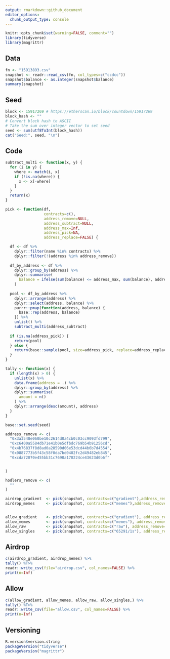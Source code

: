 ```yaml
---
output: rmarkdown::github_document
editor_options: 
  chunk_output_type: console
---
```


<!-- README.md is generated from README.Rmd. Please edit that file -->

```r
knitr::opts_chunk$set(warning=FALSE, comment="")
library(tidyverse)
library(magrittr)
```

## Data
```r
fn <- "15913893.csv"
snapshot <- readr::read_csv(fn, col_types=c("ccdcc"))
snapshot$balance <- as.integer(snapshot$balance)
summary(snapshot)
```

## Seed
```r
block <- 15917269 # https://etherscan.io/block/countdown/15917269
block_hash <- ""
# Convert block hash to ASCII
# Take the sum over integer vector to set seed
seed <- sum(utf8ToInt(block_hash))
cat("Seed:", seed, "\n")
```

## Code
```r
subtract_multi <- function(x, y) {
  for (i in y) {
    where <- match(i, x)
    if (!is.na(where)) {
      x <- x[-where]
    }
  }
  return(x)
}

pick <- function(df,
                 contracts=c(),
                 address_remove=NULL,
                 address_subtract=NULL,
                 address_max=Inf,
                 address_pick=NA,
                 address_replace=FALSE) {

  df <- df %>%
    dplyr::filter(name %in% contracts) %>%
    dplyr::filter(!(address %in% address_remove))
  
  df_by_address <- df %>%
    dplyr::group_by(address) %>%
    dplyr::summarise(
      balance = ifelse(sum(balance) <= address_max, sum(balance), address_max)
    )
  
  pool <- df_by_address %>%
    dplyr::arrange(address) %>%
    dplyr::select(address, balance) %>%
    purrr::pmap(function(address, balance) {
      base::rep(address, balance)
    }) %>%
    unlist() %>%
    subtract_multi(address_subtract)
  
  if (is.na(address_pick)) {
    return(pool)
  } else {
    return(base::sample(pool, size=address_pick, replace=address_replace))
  }
}

tally <- function(x) {
  if (length(x) > 0) {
    unlist(x) %>%
    data.frame(address = .) %>%
    dplyr::group_by(address) %>%
    dplyr::summarise(
      amount = n()
    ) %>%
    dplyr::arrange(desc(amount), address)
  }
}
```

```r
base::set.seed(seed)

address_remove <- c(
  "0x3a3548e060be10c2614d0a4cb0c03cc9093fd799",
  "0xc6400a5584db71e41b0e5dfbdc769b54b91256cd",
  "0x4b76837f8d8ad0a28590d06e53dcd44b6b7d4554",
  "0x0887773b5f43c58f0da7bd0402fc2d49482eb845",
  "0xcda72070e455bb31c7690a170224ce43623d0b6f"


)

hodlers_remove <- c(
  ""
)

airdrop_gradient  <- pick(snapshot, contracts=c("gradient"),address_remove=address_remove, address_pick=10)
airdrop_memes     <- pick(snapshot, contracts=c("memes"),address_remove=address_remove, address_pick=10)


allow_gradient    <- pick(snapshot, contracts=c("gradient"), address_remove=address_remove, address_subtract=airdrop_gradient,address_max=1)
allow_memes       <- pick(snapshot, contracts=c("memes"), address_remove=address_remove, address_max=1,address_pick=1500)
allow_raw         <- pick(snapshot, contracts=c("raw"), address_remove=address_remove,address_max=1)
allow_singles     <- pick(snapshot, contracts=c("65291/1s"), address_remove=address_remove,address_max=1)


```

## Airdrop
```r
c(airdrop_gradient, airdrop_memes) %>%
tally() %T>%
readr::write_csv(file="airdrop.csv", col_names=FALSE) %>%
print(n=Inf)
```

## Allow
```r
c(allow_gradient, allow_memes, allow_raw, allow_singles,) %>%
tally() %T>%
readr::write_csv(file="allow.csv", col_names=FALSE) %>%
print(n=Inf)
```

## Versioning
```r
R.version$version.string
packageVersion("tidyverse")
packageVersion("magrittr")
```
